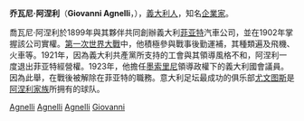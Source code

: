 '''乔瓦尼·阿涅利'''（'''Giovanni Agnelli'''，{{Bd|1866年|8月13日|1945年|12月16日|}}），[[義大利人|義大利人]]，知名[[企業家|企業家]]。

喬瓦尼·阿涅利於1899年與其夥伴共同創辦義大利[[菲亚特|菲亚特]]汽車公司，並在1902年掌握該公司實權。[[第一次世界大戰|第一次世界大戰]]中，他積極參與戰事後勤運補，其種類遍及飛機、火車等。1921年，因為義大利共產黨所支持的工會與其領導風格不和，阿涅利一度退出菲亚特經營權。1923年，他擔任[[墨索里尼|墨索里尼]]領導政權下的義大利國會議員。因為此舉，在戰後被解除在菲亚特的職務。意大利足坛最成功的俱乐部[[尤文图斯|尤文图斯]]是[[阿涅利家族|阿涅利家族]]所拥有的球队。

{{Authority control}}

{{DEFAULTSORT:Agnelli, Giovanni}}
[[Category:意大利企业家|Agnelli]]
[[Category:1866年出生|Agnelli]]
[[Category:1945年逝世|Agnelli]]
[[Category:阿涅利家族|Giovanni]]